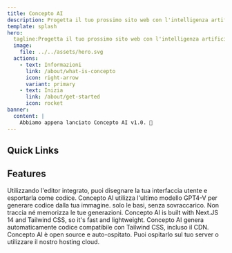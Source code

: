 ```yaml
---
title: Concepto AI
description: Progetta il tuo prossimo sito web con l'intelligenza artificiale.
template: splash
hero:
  tagline:Progetta il tuo prossimo sito web con l'intelligenza artificiale.
  image:
    file: ../../assets/hero.svg
  actions:
    - text: Informazioni
      link: /about/what-is-concepto
      icon: right-arrow
      variant: primary
    - text: Inizia
      link: /about/get-started
      icon: rocket
banner:
  content: |
    Abbiamo appena lanciato Concepto AI v1.0. 🚀
---
```



## Quick Links

<CardGrid>
  <LinkCard title="Cos'è Concepto AI?" href="/about/what-is-concepto" />
  <LinkCard title="Come funziona Concepto AI?" href="/about/how-does-concepto-work" />
  <LinkCard title="Auto-ospitaggio" href="/self-hosted" />
  <LinkCard title="Ospitato su cloud" href="/cloud-hosted/" />
</CardGrid>

## Features

<CardGrid>
	<Card title="Disegna la tua interfaccia utente" icon="pencil">
		Utilizzando l'editor integrato, puoi disegnare la tua interfaccia utente e esportarla come codice.
	</Card>
	<Card title="Generare con l'AI" icon="laptop">
		Concepto AI utilizza l'ultimo modello GPT4-V per generare codice dalla tua immagine.
	</Card>
	<Card title="Rispettoso della privacy" icon="open-book">
		solo le basi, senza sovraccarico. Non traccia né memorizza le tue generazioni.
	</Card>
	<Card title="Leggero e veloce" icon="rocket">
		Concepto AI is built with Next.JS 14 and Tailwind CSS, so it's fast and lightweight.
	</Card>
	<Card title="Codice compatibile" icon="setting">
		Concepto AI genera automaticamente codice compatibile con Tailwind CSS, incluso il CDN.
	</Card>
	<Card title="Auto-ospitato e hosting su cloud" icon="list-format">
		Concepto AI è open source e auto-ospitato. Puoi ospitarlo sul tuo server o utilizzare il nostro hosting cloud.
	</Card>
</CardGrid>
